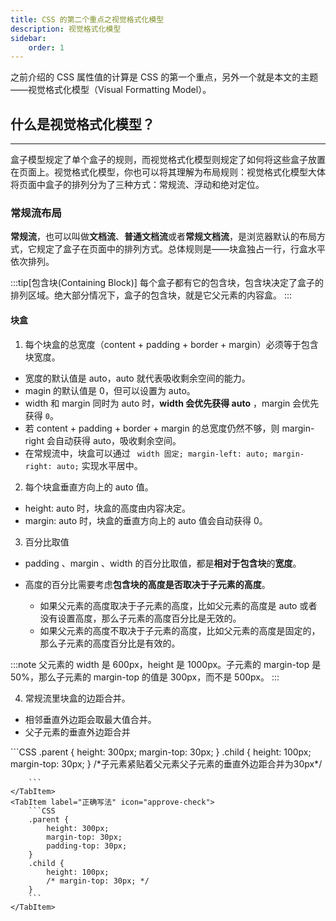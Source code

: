 ---
title: CSS 的第二个重点之视觉格式化模型
description: 视觉格式化模型
sidebar:
    order: 1
---

之前介绍的 CSS 属性值的计算是 CSS 的第一个重点，另外一个就是本文的主题——视觉格式化模型（Visual Formatting Model）。

## 什么是视觉格式化模型？

---

盒子模型规定了单个盒子的规则，而视觉格式化模型则规定了如何将这些盒子放置在页面上。视觉格式化模型，你也可以将其理解为布局规则：视觉格式化模型大体将页面中盒子的排列分为了三种方式：常规流、浮动和绝对定位。

### 常规流布局

**常规流**，也可以叫做**文档流**、**普通文档流**或者**常规文档流**，是浏览器默认的布局方式，它规定了盒子在页面中的排列方式。总体规则是——块盒独占一行，行盒水平依次排列。

:::tip[包含块(Containing Block)]
每个盒子都有它的包含块，包含块决定了盒子的排列区域。绝大部分情况下，盒子的包含块，就是它父元素的内容盒。
:::

#### 块盒

1. 每个块盒的总宽度（content + padding + border + margin）必须等于包含块宽度。

-   宽度的默认值是 auto，auto 就代表吸收剩余空间的能力。
-   magin 的默认值是 0，但可以设置为 auto。
-   width 和 margin 同时为 auto 时，**width 会优先获得 auto** ，margin 会优先获得 `0`。
-   若 content + padding + border + margin 的总宽度仍然不够，则 margin-right 会自动获得 auto，吸收剩余空间。
-   在常规流中，块盒可以通过 ` width 固定; margin-left: auto; margin-right: auto;` 实现水平居中。

2. 每个块盒垂直方向上的 auto 值。

-   height: auto 时，块盒的高度由内容决定。
-   margin: auto 时，块盒的垂直方向上的 auto 值会自动获得 0。

3. 百分比取值

-   padding 、margin 、width 的百分比取值，都是**相对于包含块**的**宽度**。

-   高度的百分比需要考虑**包含块的高度是否取决于子元素的高度**。
    -   如果父元素的高度取决于子元素的高度，比如父元素的高度是 auto 或者没有设置高度，那么子元素的高度百分比是无效的。
    -   如果父元素的高度不取决于子元素的高度，比如父元素的高度是固定的，那么子元素的高度百分比是有效的。

:::note
父元素的 width 是 600px，height 是 1000px。子元素的 margin-top 是 50%，那么子元素的 margin-top 的值是 300px，而不是 500px。
:::

4. 常规流里块盒的边距合并。

-   相邻垂直外边距会取最大值合并。
-   父子元素的垂直外边距合并


<Tabs>
    <TabItem label="错误写法" icon="close">
        ```CSS
        .parent {
            height: 300px;
            margin-top: 30px;
        }
        .child {
            height: 100px;
            margin-top: 30px;
        }
        /*子元素紧贴着父元素父子元素的垂直外边距合并为30px*/

        ```
    </TabItem>
    <TabItem label="正确写法" icon="approve-check">
        ```CSS
        .parent {
            height: 300px;
            margin-top: 30px;
            padding-top: 30px;
        }
        .child {
            height: 100px;
            /* margin-top: 30px; */
        }
        ```
    </TabItem>
</Tabs>


